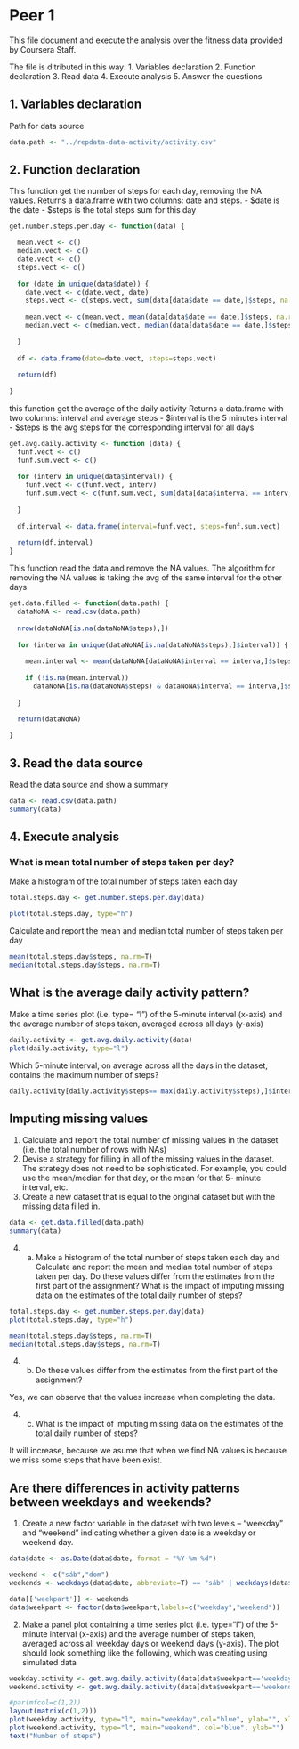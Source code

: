 Peer 1
========================================================
  
This file document and execute the analysis over the fitness data provided by Coursera Staff.
  
The file is ditributed in this way:
1. Variables declaration
2. Function declaration
3. Read data
4. Execute analysis
5. Answer the questions

## 1. Variables declaration
Path for data source
```r
data.path <- "../repdata-data-activity/activity.csv"
```

## 2. Function declaration

This function get the number of steps for each day, removing the NA values.
Returns a data.frame with two columns: date and steps.
- $date is the date
- $steps is the total steps sum for this day
```r
get.number.steps.per.day <- function(data) {

  mean.vect <- c()
  median.vect <- c()
  date.vect <- c()
  steps.vect <- c() 
  
  for (date in unique(data$date)) {
    date.vect <- c(date.vect, date)
    steps.vect <- c(steps.vect, sum(data[data$date == date,]$steps, na.rm=T))
  
    mean.vect <- c(mean.vect, mean(data[data$date == date,]$steps, na.rm=T))
    median.vect <- c(median.vect, median(data[data$date == date,]$steps, na.rm=T))
    
  }
  
  df <- data.frame(date=date.vect, steps=steps.vect)
  
  return(df)
  
}
```

this function get the average of the daily activity
Returns a data.frame with two columns: interval and average steps
- $interval is the 5 minutes interval
- $steps is the avg steps for the corresponding interval for all days
```r
get.avg.daily.activity <- function (data) {
  funf.vect <- c()
  funf.sum.vect <- c() 
  
  for (interv in unique(data$interval)) {
    funf.vect <- c(funf.vect, interv)
    funf.sum.vect <- c(funf.sum.vect, sum(data[data$interval == interv,]$steps, na.rm=T))
    
  }
  
  df.interval <- data.frame(interval=funf.vect, steps=funf.sum.vect)
  
  return(df.interval)
}
```

This function read the data and remove the NA values.
The algorithm for removing the NA values is taking the avg of the same interval for the other days
```r
get.data.filled <- function(data.path) {
  dataNoNA <- read.csv(data.path)
  
  nrow(dataNoNA[is.na(dataNoNA$steps),])
  
  for (interva in unique(dataNoNA[is.na(dataNoNA$steps),]$interval)) {
    
    mean.interval <- mean(dataNoNA[dataNoNA$interval == interva,]$steps, na.rm=T)
    
    if (!is.na(mean.interval)) 
      dataNoNA[is.na(dataNoNA$steps) & dataNoNA$interval == interva,]$steps <- mean.interval
    
  }
  
  return(dataNoNA)

}
```
## 3. Read the data source

Read the data source and show a summary
```r
data <- read.csv(data.path)
summary(data)
```

## 4. Execute analysis

### What is mean total number of steps taken per day?

Make a histogram of the total number of steps taken each day
```r
total.steps.day <- get.number.steps.per.day(data)

plot(total.steps.day, type="h")
```

Calculate and report the mean and median total number of steps taken per day
```r
mean(total.steps.day$steps, na.rm=T)
median(total.steps.day$steps, na.rm=T)
```

## What is the average daily activity pattern?

Make a time series plot (i.e. type= "l") of the 5-minute interval (x-axis) and the average number of steps taken, averaged across all days (y-axis) 
```r
daily.activity <- get.avg.daily.activity(data)
plot(daily.activity, type="l")
```

Which 5-minute interval, on average across all the days in the dataset, contains the maximum number of steps?
```r
daily.activity[daily.activity$steps== max(daily.activity$steps),]$interval
```


## Imputing missing values

1. Calculate and report the total number of missing values in the dataset (i.e. the total number of rows with NAs)
2. Devise a strategy for filling in all of the missing values in the dataset. The strategy does not need to be sophisticated. For example, you could use the mean/median for that day, or the mean for that 5- minute interval, etc. 
3. Create a new dataset that is equal to the original dataset but with the missing data filled in. 
```r
data <- get.data.filled(data.path)
summary(data)
```

4. a) Make a histogram of the total number of steps taken each day and Calculate and report the mean and median total number of steps taken per day. Do these values differ from the estimates from the first part of the assignment? What is the impact of imputing missing data on the estimates of the total daily number of steps?
```r
total.steps.day <- get.number.steps.per.day(data)
plot(total.steps.day, type="h")
```
```r
mean(total.steps.day$steps, na.rm=T)
median(total.steps.day$steps, na.rm=T)
```

4. b) Do these values differ from the estimates from the first part of the assignment?

Yes, we can observe that the values increase when completing the data.

4. c) What is the impact of imputing missing data on the estimates of the total daily number of steps?

It will increase, because we asume that when we find NA values is because we miss some steps that have been exist.

## Are there differences in activity patterns between weekdays and weekends? 

1. Create a new factor variable in the dataset with two levels – “weekday” and “weekend” indicating whether a given date is a weekday or weekend day.
```r
data$date <- as.Date(data$date, format = "%Y-%m-%d")

weekend <- c("sáb","dom")
weekends <- weekdays(data$date, abbreviate=T) == "sáb" | weekdays(data$date, abbreviate=T) == "dom"

data[['weekpart']] <- weekends
data$weekpart <- factor(data$weekpart,labels=c("weekday","weekend"))
```

2. Make a panel plot containing a time series plot (i.e. type="l") of the 5-minute interval (x-axis) and the average number of steps taken, averaged across all weekday days or weekend days (y-axis). The plot should look something like the following, which was creating using simulated data
```r
weekday.activity <- get.avg.daily.activity(data[data$weekpart=='weekday',])
weekend.activity <- get.avg.daily.activity(data[data$weekpart=='weekend',])

#par(mfcol=c(1,2))
layout(matrix(c(1,2)))
plot(weekday.activity, type="l", main="weekday",col="blue", ylab="", xlab="")
plot(weekend.activity, type="l", main="weekend", col="blue", ylab="")
text("Number of steps")
```


